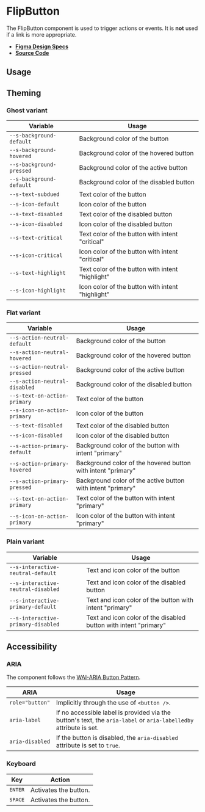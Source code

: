 
<Meta title="Components/FlipButton" />

# FlipButton

The FlipButton component is used to trigger actions or events. It is **not**
used if a link is more appropriate.

- **[Figma Design Specs](https://www.figma.com/file/iRHiAFsHxnzux8gQ9EjlZe/Flip-Components?node-id=2%3A15)**
- **[Source Code](https://github.com/flip-corp/swirl/tree/main/packages/swirl-components/src/components/flip-button)**

## Usage

<Canvas withSource="open">
  <Story id="components-flipbutton--flip-button" />
</Canvas>

<ArgsTable story="." />

## Theming

### Ghost variant

| Variable                 | Usage                                            |
| ------------------------ | ------------------------------------------------ |
| `--s-background-default` | Background color of the button                   |
| `--s-background-hovered` | Background color of the hovered button           |
| `--s-background-pressed` | Background color of the active button            |
| `--s-background-default` | Background color of the disabled button          |
| `--s-text-subdued`       | Text color of the button                         |
| `--s-icon-default`       | Icon color of the button                         |
| `--s-text-disabled`      | Text color of the disabled button                |
| `--s-icon-disabled`      | Icon color of the disabled button                |
| `--s-text-critical`      | Text color of the button with intent "critical"  |
| `--s-icon-critical`      | Icon color of the button with intent "critical"  |
| `--s-text-highlight`     | Text color of the button with intent "highlight" |
| `--s-icon-highlight`     | Icon color of the button with intent "highlight" |

### Flat variant

| Variable                      | Usage                                                        |
| ----------------------------- | ------------------------------------------------------------ |
| `--s-action-neutral-default`  | Background color of the button                               |
| `--s-action-neutral-hovered`  | Background color of the hovered button                       |
| `--s-action-neutral-pressed`  | Background color of the active button                        |
| `--s-action-neutral-disabled` | Background color of the disabled button                      |
| `--s-text-on-action-primary`  | Text color of the button                                     |
| `--s-icon-on-action-primary`  | Icon color of the button                                     |
| `--s-text-disabled`           | Text color of the disabled button                            |
| `--s-icon-disabled`           | Icon color of the disabled button                            |
| `--s-action-primary-default`  | Background color of the button with intent "primary"         |
| `--s-action-primary-hovered`  | Background color of the hovered button with intent "primary" |
| `--s-action-primary-pressed`  | Background color of the active button with intent "primary"  |
| `--s-text-on-action-primary`  | Text color of the button with intent "primary"               |
| `--s-icon-on-action-primary`  | Icon color of the button with intent "primary"               |

### Plain variant

| Variable                           | Usage                                                            |
| ---------------------------------- | ---------------------------------------------------------------- |
| `--s-interactive-neutral-default`  | Text and icon color of the button                                |
| `--s-interactive-neutral-disabled` | Text and icon color of the disabled button                       |
| `--s-interactive-primary-default`  | Text and icon color of the button with intent "primary"          |
| `--s-interactive-primary-disabled` | Text and icon color of the disabled button with intent "primary" |

## Accessibility

### ARIA

The component follows the
[WAI-ARIA Button Pattern](https://www.w3.org/WAI/ARIA/apg/patterns/button/).

| ARIA            | Usage                                                                                                             |
| --------------- | ----------------------------------------------------------------------------------------------------------------- |
| `role="button"` | Implicitly through the use of <code>&lt;button /></code>.                                                         |
| `aria-label`    | If no accessible label is provided via the button's text, the `aria-label` or `aria-labelledby` attribute is set. |
| `aria-disabled` | If the button is disabled, the `aria-disabled` attribute is set to `true`.                                        |

### Keyboard

| Key              | Action                |
| ---------------- | --------------------- |
| <kbd>ENTER</kbd> | Activates the button. |
| <kbd>SPACE</kbd> | Activates the button. |
